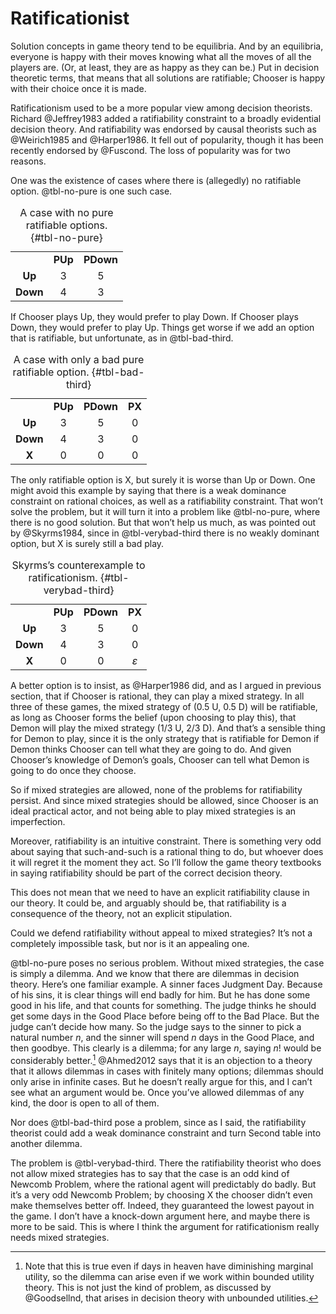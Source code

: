 # Ratificationist {#sec-ratify}

Solution concepts in game theory tend to be equilibria. And by an equilibria, everyone is happy with their moves knowing what all the moves of all the players are. (Or, at least, they are as happy as they can be.) Put in decision theoretic terms, that means that all solutions are ratifiable; Chooser is happy with their choice once it is made.

Ratificationism used to be a more popular view among decision theorists. Richard @Jeffrey1983 added a ratifiability constraint to a broadly evidential decision theory. And ratifiability was endorsed by causal theorists such as @Weirich1985 and @Harper1986. It fell out of popularity, though it has been recently endorsed by @Fuscond. The loss of popularity was for two reasons.

One was the existence of cases where there is (allegedly) no ratifiable option. @tbl-no-pure is one such case.

|          |         |           |
|:--------:|:-------:|:---------:|
|          | **PUp** | **PDown** |
|  **Up**  |    3    |     5     |
| **Down** |    4    |     3     |

: A case with no pure ratifiable options. {#tbl-no-pure}

If Chooser plays Up, they would prefer to play Down. If Chooser plays Down, they would prefer to play Up. Things get worse if we add an option that is ratifiable, but unfortunate, as in @tbl-bad-third.

|          |         |           |        |
|:--------:|:-------:|:---------:|:------:|
|          | **PUp** | **PDown** | **PX** |
|  **Up**  |    3    |     5     |   0    |
| **Down** |    4    |     3     |   0    |
|  **X**   |    0    |     0     |   0    |

: A case with only a bad pure ratifiable option. {#tbl-bad-third}

The only ratifiable option is X, but surely it is worse than Up or Down. One might avoid this example by saying that there is a weak dominance constraint on rational choices, as well as a ratifiability constraint. That won't solve the problem, but it will turn it into a problem like @tbl-no-pure, where there is no good solution. But that won't help us much, as was pointed out by @Skyrms1984, since in @tbl-verybad-third there is no weakly dominant option, but X is surely still a bad play.

|          |         |           |               |
|:--------:|:-------:|:---------:|:-------------:|
|          | **PUp** | **PDown** |    **PX**     |
|  **Up**  |    3    |     5     |       0       |
| **Down** |    4    |     3     |       0       |
|  **X**   |    0    |     0     | $\varepsilon$ |

: Skyrms's counterexample to ratificationism. {#tbl-verybad-third}

A better option is to insist, as @Harper1986 did, and as I argued in previous section, that if Chooser is rational, they can play a mixed strategy. In all three of these games, the mixed strategy of (0.5 U, 0.5 D) will be ratifiable, as long as Chooser forms the belief (upon choosing to play this), that Demon will play the mixed strategy (1/3 U, 2/3 D). And that's a sensible thing for Demon to play, since it is the only strategy that is ratifiable for Demon if Demon thinks Chooser can tell what they are going to do. And given Chooser's knowledge of Demon's goals, Chooser can tell what Demon is going to do once they choose.

So if mixed strategies are allowed, none of the problems for ratifiability persist. And since mixed strategies should be allowed, since Chooser is an ideal practical actor, and not being able to play mixed strategies is an imperfection.

Moreover, ratifiability is an intuitive constraint. There is something very odd about saying that such-and-such is a rational thing to do, but whoever does it will regret it the moment they act. So I'll follow the game theory textbooks in saying ratifiability should be part of the correct decision theory.

This does not mean that we need to have an explicit ratifiability clause in our theory. It could be, and arguably should be, that ratifiability is a consequence of the theory, not an explicit stipulation.

Could we defend ratifiability without appeal to mixed strategies? It's not a completely impossible task, but nor is it an appealing one.

@tbl-no-pure poses no serious problem. Without mixed strategies, the case is simply a dilemma. And we know that there are dilemmas in decision theory. Here's one familiar example. A sinner faces Judgment Day. Because of his sins, it is clear things will end badly for him. But he has done some good in his life, and that counts for something. The judge thinks he should get some days in the Good Place before being off to the Bad Place. But the judge can't decide how many. So the judge says to the sinner to pick a natural number *n*, and the sinner will spend *n* days in the Good Place, and then goodbye. This clearly is a dilemma; for any large *n*, saying *n*! would be considerably better.[^ratify-1] @Ahmed2012 says that it is an objection to a theory that it allows dilemmas in cases with finitely many options; dilemmas should only arise in infinite cases. But he doesn't really argue for this, and I can't see what an argument would be. Once you've allowed dilemmas of any kind, the door is open to all of them.

[^ratify-1]: Note that this is true even if days in heaven have diminishing marginal utility, so the dilemma can arise even if we work within bounded utility theory. This is not just the kind of problem, as discussed by @Goodsellnd, that arises in decision theory with unbounded utilities.

Nor does @tbl-bad-third pose a problem, since as I said, the ratifiability theorist could add a weak dominance constraint and turn Second table into another dilemma.

The problem is @tbl-verybad-third. There the ratifiability theorist who does not allow mixed strategies has to say that the case is an odd kind of Newcomb Problem, where the rational agent will predictably do badly. But it's a very odd Newcomb Problem; by choosing X the chooser didn't even make themselves better off. Indeed, they guaranteed the lowest payout in the game. I don't have a knock-down argument here, and maybe there is more to be said. This is where I think the argument for ratificationism really needs mixed strategies.
